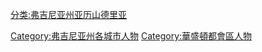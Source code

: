 [[分类:弗吉尼亚州亚历山德里亚|分类:弗吉尼亚州亚历山德里亚]]
[[Category:弗吉尼亚州各城市人物|Category:弗吉尼亚州各城市人物]]
[[Category:華盛頓都會區人物|Category:華盛頓都會區人物]]